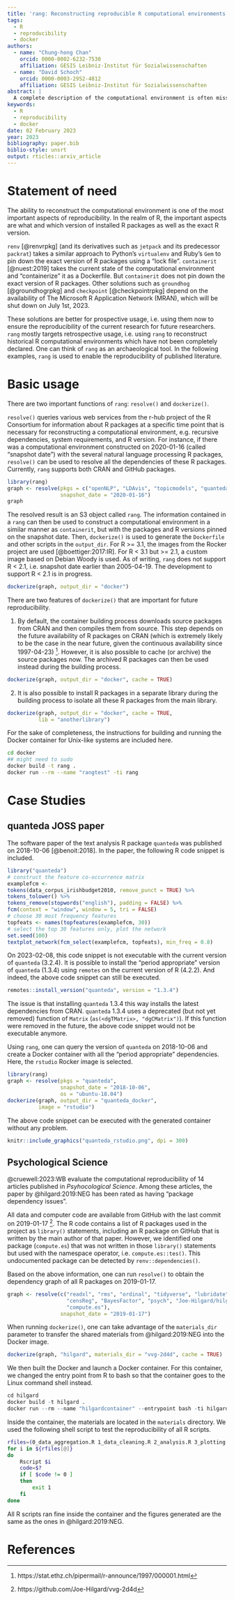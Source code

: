 ```yaml
---
title: 'rang: Reconstructing reproducible R computational environments with ease'
tags:
  - R
  - reproducibility
  - docker
authors:
  - name: "Chung-hong Chan"
    orcid: 0000-0002-6232-7530
    affiliation: GESIS Leibniz-Institut für Sozialwissenschaften
  - name: "David Schoch"
    orcid: 0000-0003-2952-4812
    affiliation: GESIS Leibniz-Institut für Sozialwissenschaften    
abstract: |
  A complete description of the computational environment is often missing when researchers share their materials. Without such description, software obsolescence and missing system components can jeopardize computational reproducibility in the future, even when data and computer code are available. The R package rang is a complete solution for generating instructions for other researchers to completely reconstruct the computational environment at a specific time point. The reconstruction process, based on Docker, has been tested for R code as old as 2005 and does not depend on the long term availability of any commericial service. The description generated by rang satisfies the definition of a reproducibile compendium and can be shared as such.
keywords:
  - R
  - reproducibility
  - docker
date: 02 February 2023
year: 2023
bibliography: paper.bib
biblio-style: unsrt
output: rticles::arxiv_article
---
```


# Statement of need

The ability to reconstruct the computational environment is one of the most important aspects of reproducibility. In the realm of R, the important aspects are what and which version of installed R packages as well as the exact R version.

`renv` [@renvrpkg] (and its derivatives such as `jetpack` and its predecessor `packrat`) takes a similar approach to Python's `virtualenv` and Ruby's `Gem` to pin down the exact version of R packages using a "lock file". `containerit` [@nuest:2019] takes the current state of the computational environment and "containerize" it as a Dockerfile. But `containerit` does not pin down the exact version of R packages. Other solutions such as `groundhog` [@groundhogrpkg] and `checkpoint` [@checkpointrpkg] depend on the availability of The Microsoft R Application Network (MRAN), which will be shut down on July 1st, 2023. 

These solutions are better for prospective usage, i.e. using them now to ensure the reproducibility of the current research for future researchers. `rang` mostly targets retrospective usage, i.e. using `rang` to reconstruct historical R computational environments which have not been completely declared. One can think of `rang` as an archaeological tool. In the following examples, `rang` is used to enable the reproducibility of published literature.

# Basic usage

There are two important functions of `rang`: `resolve()` and `dockerize()`.

`resolve()` queries various web services from the r-hub project of the R Consortium for information about R packages at a specific time point that is necessary for reconstructing a computational environment, e.g. recursive dependencies, system requirements, and R version. For instance, if there was a computational environment constructed on 2020-01-16 (called "snapshot date") with the several natural language processing R packages, `resolve()` can be used to resolve all the dependencies of these R packages. Currently, `rang` supports both CRAN and GitHub packages.

```r
library(rang)
graph <- resolve(pkgs = c("openNLP", "LDAvis", "topicmodels", "quanteda"),
                 snapshot_date = "2020-01-16")
graph
```

The resolved result is an S3 object called `rang`. The information contained in a `rang` can then be used to construct a computational environment in a similar manner as `containerit`, but with the packages and R versions pinned on the snapshot date. Then, `dockerize()` is used to generate the `Dockerfile` and other scripts in the `output_dir`. For R >= 3.1, the images from the Rocker project are used [@boettiger:2017:IR]. For R < 3.1 but >= 2.1, a custom image based on Debian Woody is used. As of writing, `rang` does not support R < 2.1, i.e. snapshot date earlier than 2005-04-19. The development to support R < 2.1 is in progress.

```r
dockerize(graph, output_dir = "docker")
```

There are two features of `dockerize()` that are important for future reproducibility. 

1. By default, the container building process downloads source packages from CRAN and then compiles them from source. This step depends on the future availability of R packages on CRAN (which is extremely likely to be the case in the near future, given the continuous availability since 1997-04-23) [^1]. However, it is also possible to cache (or archive) the source packages now. The archived R packages can then be used instead during the building process.

[^1]: https://stat.ethz.ch/pipermail/r-announce/1997/000001.html

```r
dockerize(graph, output_dir = "docker", cache = TRUE)
```

2. It is also possible to install R packages in a separate library during the building process to isolate all these R packages from the main library.

```r
dockerize(graph, output_dir = "docker", cache = TRUE,
          lib = "anotherlibrary")
```

For the sake of completeness, the instructions for building and running the Docker container for Unix-like systems are included here.

```bash
cd docker
## might need to sudo
docker build -t rang .
docker run --rm --name "rangtest" -ti rang
```

# Case Studies

## quanteda JOSS paper

The software paper of the text analysis R package `quanteda` was published on 2018-10-06 [@benoit:2018]. In the paper, the following R code snippet is included.

```r
library("quanteda")
# construct the feature co-occurrence matrix
examplefcm <-
tokens(data_corpus_irishbudget2010, remove_punct = TRUE) %>%
tokens_tolower() %>%
tokens_remove(stopwords("english"), padding = FALSE) %>%
fcm(context = "window", window = 5, tri = FALSE)
# choose 30 most frequency features
topfeats <- names(topfeatures(examplefcm, 30))
# select the top 30 features only, plot the network
set.seed(100)
textplot_network(fcm_select(examplefcm, topfeats), min_freq = 0.8)
```

On 2023-02-08, this code snippet is not executable with the current version of `quanteda` (3.2.4). It is possible to install the "period appropriate" version of `quanteda` (1.3.4) using `remotes` on the current version of R (4.2.2). And indeed, the above code snippet can still be executed.

```r
remotes::install_version("quanteda", version = "1.3.4")
```

The issue is that installing `quanteda` 1.3.4 this way installs the latest dependencies from CRAN. `quanteda` 1.3.4 uses a deprecated (but not yet removed) function of `Matrix` (`as(<dgTMatrix>, "dgCMatrix")`). If this function were removed in the future, the above code snippet would not be executable anymore.

Using `rang`, one can query the version of `quanteda` on 2018-10-06 and create a Docker container with all the "period appropriate" dependencies. Here, the `rstudio` Rocker image is selected.

```r
library(rang)
graph <- resolve(pkgs = "quanteda",
                 snapshot_date = "2018-10-06",
                 os = "ubuntu-18.04")
dockerize(graph, output_dir = "quanteda_docker",
          image = "rstudio")
```

The above code snippet can be executed with the generated container without any problem.

```r
knitr::include_graphics("quanteda_rstudio.png", dpi = 300)
```

## Psychological Science

 @cruewell:2023:WB evaluate the computational reproducibility of 14 articles published in *Psyhocological Science*. Among these articles, the paper by @hilgard:2019:NEG has been rated as having "package dependency issues".

All data and computer code are available from GitHub with the last commit on 2019-01-17 [^hilgard]. The R code contains a list of R packages used in the project as `library()` statements, including an R package on GitHub that is written by the main author of that paper. However, we identified one package (`compute.es`) that was not written in those `library()` statements but used with the namespace operator, i.e. `compute.es::tes()`. This undocumented package can be detected by `renv::dependencies()`.

[^hilgard]: https://github.com/Joe-Hilgard/vvg-2d4d

Based on the above information, one can run `resolve()` to obtain the dependency graph of all R packages on 2019-01-17.

```r
graph <- resolve(c("readxl", "rms", "ordinal", "tidyverse", "lubridate", "MBESS",
                   "censReg", "BayesFactor", "psych", "Joe-Hilgard/hilgard", "lsmeans",
                   "compute.es"),
                 snapshot_date = "2019-01-17")
```

When running `dockerize()`, one can take advantage of the `materials_dir` parameter to transfer the shared materials from @hilgard:2019:NEG into the Docker image.

```r
dockerize(graph, "hilgard", materials_dir = "vvg-2d4d", cache = TRUE)
```

We then built the Docker and launch a Docker container. For this container, we changed the entry point from R to bash so that the container goes to the Linux command shell instead.

```r
cd hilgard
docker build -t hilgard .
docker run --rm --name "hilgardcontainer" --entrypoint bash -ti hilgard
```

Inside the container, the materials are located in the `materials` directory. We used the following shell script to test the reproducibility of all R scripts.

```sh
rfiles=(0_data_aggregation.R 1_data_cleaning.R 2_analysis.R 3_plotting.R)
for i in ${rfiles[@]}
do
	Rscript $i
	code=$?
	if [ $code != 0 ]
	then
		exit 1
	fi
done   
```

All R scripts ran fine inside the container and the figures generated are the same as the ones in @hilgard:2019:NEG.

# References

